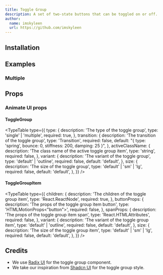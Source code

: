 ```yaml
---
title: Toggle Group
description: A set of two-state buttons that can be toggled on or off.
author:
  name: imskyleen
  url: https://github.com/imskyleen
---
```


<ComponentPreview name="radix-toggle-group-demo" />

## Installation

<ComponentInstallation name="radix-toggle-group" />

## Examples

### Multiple

<ComponentPreview name="radix-toggle-group-multiple-demo" />

## Props

<div className="flex flex-row gap-x-3">
  <ExternalLink
    href="https://www.radix-ui.com/primitives/docs/components/toggle-group"
    text="Docs"
  />
  <ExternalLink
    href="https://www.radix-ui.com/primitives/docs/components/toggle-group#api-reference"
    text="API Reference"
  />
</div>

### Animate UI props

#### ToggleGroup

<TypeTable
  type={{
    type: {
      description: 'The type of the toggle group',
      type: 'single' | 'multiple',
      required: true,
    },
    transition: {
      description: 'The transition of the toggle group',
      type: 'Transition',
      required: false,
      default: "{ type: 'spring', bounce: 0, stiffness: 200, damping: 25 }",
    },
    activeClassName: {
      description: 'The class name of the active toggle group item',
      type: 'string',
      required: false,
    },
    variant: {
      description: 'The variant of the toggle group',
      type: 'default' | 'outline',
      required: false,
      default: 'default',
    },
    size: {
      description: 'The size of the toggle group',
      type: 'default' | 'sm' | 'lg',
      required: false,
      default: 'default',
    },
  }}
/>

#### ToggleGroupItem

<TypeTable
  type={{
    children: {
      description: 'The children of the toggle group item',
      type: 'React.ReactNode',
      required: true,
    },
    buttonProps: {
      description: 'The props of the toggle group item button',
      type: 'HTMLMotionProps<"button">',
      required: false,
    },
    spanProps: {
      description: 'The props of the toggle group item span',
      type: 'React.HTMLAttributes<HTMLSpanElement>',
      required: false,
    },
    variant: {
      description: 'The variant of the toggle group item',
      type: 'default' | 'outline',
      required: false,
      default: 'default',
    },
    size: {
      description: 'The size of the toggle group item',
      type: 'default' | 'sm' | 'lg',
      required: false,
      default: 'default',
    },
  }}
/>

## Credits

- We use [Radix UI](https://www.radix-ui.com/primitives/docs/components/toggle-group) for the toggle group component.
- We take our inspiration from [Shadcn UI](https://ui.shadcn.com/docs/components/toggle-group) for the toggle group style.
